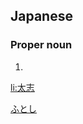 ==Japanese==
{{ja-kanjitab|太|志}}

===Proper noun===
{{ja-pos|proper|ふとし}}

# {{given name|male|lang=ja}}

[[Category:Japanese male given names|ふとし]]

[[li:太志]]